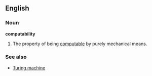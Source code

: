 ==English==

===Noun===
'''computability'''

# {{comptheory}} The property of being [[computable]] by purely mechanical means.

===See also===
*[[Turing machine]]